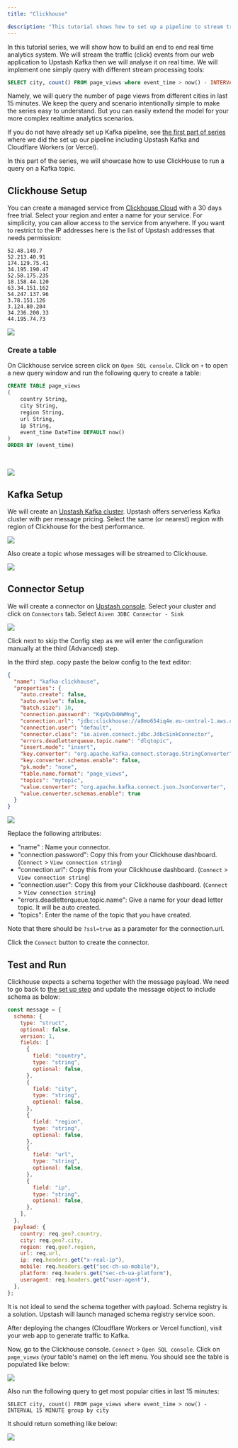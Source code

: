 ```yaml
---
title: "Clickhouse"

description: "This tutorial shows how to set up a pipeline to stream traffic events to Upstash Kafka and analyse with Clickhouse"
---
```


In this tutorial series, we will show how to build an end to end real time
analytics system. We will stream the traffic (click) events from our web
application to Upstash Kafka then we will analyse it on real time. We will
implement one simply query with different stream processing tools:

```sql
SELECT city, count() FROM page_views where event_time > now() - INTERVAL 15 MINUTE group by city
```

Namely, we will query the number of page views from different cities in last 15
minutes. We keep the query and scenario intentionally simple to make the series
easy to understand. But you can easily extend the model for your more complex
realtime analytics scenarios.

If you do not have already set up Kafka pipeline, see
[the first part of series](./cloudflare_workers) where we
did the set up our pipeline including Upstash Kafka and Cloudflare Workers (or
Vercel).

In this part of the series, we will showcase how to use ClickHouse to run a
query on a Kafka topic.

## Clickhouse Setup

You can create a managed service from
[Clickhouse Cloud](https://clickhouse.cloud/) with a 30 days free trial.
Select your region and enter a name for your service. For simplicity, you can
allow access to the service from anywhere. If you want to restrict to the IP
addresses here is the list of Upstash addresses that needs permission:

```text
52.48.149.7
52.213.40.91
174.129.75.41
34.195.190.47
52.58.175.235
18.158.44.120
63.34.151.162
54.247.137.96
3.78.151.126
3.124.80.204
34.236.200.33
44.195.74.73
```

<Frame>
  <img src="/img/clickhouse/ss1.png" />
</Frame>

### Create a table

On Clickhouse service screen click on `Open SQL console`. Click on `+` to open a
new query window and run the following query to create a table:

```sql
CREATE TABLE page_views
(
    country String,
    city String,
    region String,
    url String,
    ip String,
    event_time DateTime DEFAULT now()
)
ORDER BY (event_time)
```

&nbsp;

<Frame>
  <img src="/img/clickhouse/ss7.png" />
</Frame>

## Kafka Setup

We will create an [Upstash Kafka cluster](https://console.upstash.com/kafka).
Upstash offers serverless Kafka cluster with per message pricing. Select the
same (or nearest) region with region of Clickhouse for the best performance.
&nbsp;

<Frame>
  <img src="/img/clickhouse/ss8.png" />
</Frame>

Also create a topic whose messages will be streamed to Clickhouse. &nbsp;

<Frame>
  <img src="/img/clickhouse/ss9.png" />
</Frame>

## Connector Setup

We will create a connector on
[Upstash console](https://console.upstash.com/kafka). Select your cluster and
click on `Connectors` tab. Select `Aiven JDBC Connector - Sink`

<Frame>
  <img src="/img/clickhouse/ss2.png" />
</Frame>

Click next to skip the Config step as we will enter the configuration manually
at the third (Advanced) step.

In the third step. copy paste the below config to the text editor:

```json
{
  "name": "kafka-clickhouse",
  "properties": {
    "auto.create": false,
    "auto.evolve": false,
    "batch.size": 10,
    "connection.password": "KqVQvD4HWMng",
    "connection.url": "jdbc:clickhouse://a8mo654iq4e.eu-central-1.aws.clickhouse.cloud:8443/default?ssl=true",
    "connection.user": "default",
    "connector.class": "io.aiven.connect.jdbc.JdbcSinkConnector",
    "errors.deadletterqueue.topic.name": "dlqtopic",
    "insert.mode": "insert",
    "key.converter": "org.apache.kafka.connect.storage.StringConverter",
    "key.converter.schemas.enable": false,
    "pk.mode": "none",
    "table.name.format": "page_views",
    "topics": "mytopic",
    "value.converter": "org.apache.kafka.connect.json.JsonConverter",
    "value.converter.schemas.enable": true
  }
}
```

<Frame>
  <img src="/img/clickhouse/ss4.png" />
</Frame>

Replace the following attributes:

- "name" : Name your connector.
- "connection.password": Copy this from your Clickhouse dashboard. (`Connect` >
  `View connection string`)
- "connection.url": Copy this from your Clickhouse dashboard. (`Connect` >
  `View connection string`)
- "connection.user": Copy this from your Clickhouse dashboard. (`Connect` >
  `View connection string`)
- "errors.deadletterqueue.topic.name": Give a name for your dead letter topic.
  It will be auto created.
- "topics": Enter the name of the topic that you have created.

Note that there should be `?ssl=true` as a parameter for the connection.url.

Click the `Connect` button to create the connector.

## Test and Run

Clickhouse expects a schema together with the message payload. We need to go
back to [the set up step](./cloudflare_workers) and update
the message object to include schema as below:

```js
const message = {
  schema: {
    type: "struct",
    optional: false,
    version: 1,
    fields: [
      {
        field: "country",
        type: "string",
        optional: false,
      },
      {
        field: "city",
        type: "string",
        optional: false,
      },
      {
        field: "region",
        type: "string",
        optional: false,
      },
      {
        field: "url",
        type: "string",
        optional: false,
      },
      {
        field: "ip",
        type: "string",
        optional: false,
      },
    ],
  },
  payload: {
    country: req.geo?.country,
    city: req.geo?.city,
    region: req.geo?.region,
    url: req.url,
    ip: req.headers.get("x-real-ip"),
    mobile: req.headers.get("sec-ch-ua-mobile"),
    platform: req.headers.get("sec-ch-ua-platform"),
    useragent: req.headers.get("user-agent"),
  },
};
```

<Note>
  It is not ideal to send the schema together with payload. Schema registry is a
  solution. Upstash will launch managed schema registry service soon.
</Note>

After deploying the changes (Cloudflare Workers or Vercel function), visit your
web app to generate traffic to Kafka.

Now, go to the Clickhouse console. `Connect` > `Open SQL console`. Click on
`page_views` (your table's name) on the left menu. You should see the table is
populated like below:

<Frame>
  <img src="/img/clickhouse/ss6.png" />
</Frame>

Also run the following query to get most popular cities in last 15 minutes:

```shell
SELECT city, count() FROM page_views where event_time > now() - INTERVAL 15 MINUTE group by city
```

It should return something like below:

<Frame>
  <img src="/img/clickhouse/ss10.png" />
</Frame>
